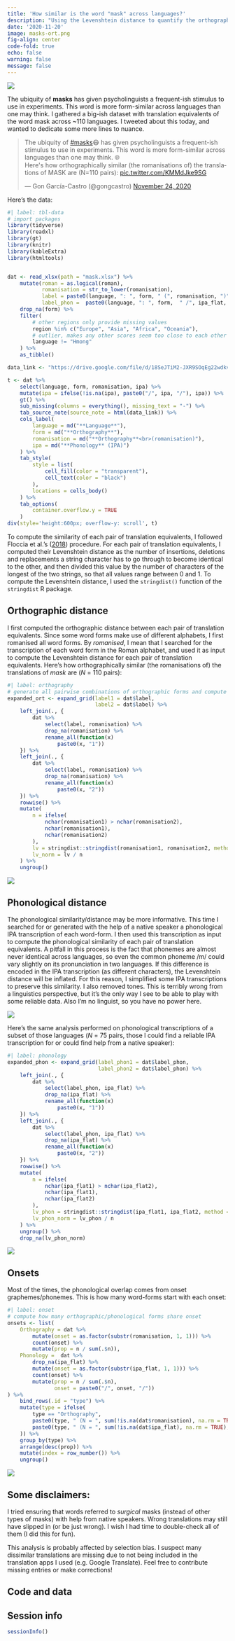 ---
title: 'How similar is the word "mask" across languages?'
description: "Using the Levenshtein distance to quantify the orthographic and phonlogical similarity between translation equivalents of the word *mask* across multiple languages."
date: '2020-11-20'
image: masks-ort.png
fig-align: center
code-fold: true
echo: false
warning: false
message: false
---

![](masks.jpg)

The ubiquity of **masks** has given psycholinguists a frequent-ish stimulus to use in experiments. This word is more form-similar across languages than one may think. I gathered a big-ish dataset with translation equivalents of the word mask across ~110 languages. I tweeted about this today, and wanted to dedicate some more lines to nuance.

<blockquote class="twitter-tweet" data-theme="light"><p lang="en" dir="ltr">The ubiquity of <a href="https://twitter.com/hashtag/masks?src=hash&amp;ref_src=twsrc%5Etfw">#masks</a>😷 has given psycholinguists a frequent-ish stimulus to use in experiments. This word is more form-similar across languages than one may think. 🌐<br>Here&#39;s how orthographically similar (the romanisations of) the translations of MASK are (N=110 pairs): <a href="https://t.co/KMMdJke9SG">pic.twitter.com/KMMdJke9SG</a></p>&mdash; Gon García-Castro (@gongcastro) <a href="https://twitter.com/gongcastro/status/1331266541560729605?ref_src=twsrc%5Etfw">November 24, 2020</a></blockquote> <script async src="https://platform.twitter.com/widgets.js" charset="utf-8"></script>

Here's the data:

```{r}
#| label: tbl-data
# import packages
library(tidyverse)
library(readxl)
library(gt)
library(knitr)
library(kableExtra)
library(htmltools)


dat <- read_xlsx(path = "mask.xlsx") %>% 
    mutate(roman = as.logical(roman),
           romanisation = str_to_lower(romanisation),
           label = paste0(language, ": ", form, " (", romanisation, ")"),
           label_phon =  paste0(language, ": ", form,  " /", ipa_flat, "/"))  %>% 
    drop_na(form) %>% 
    filter(
        # other regions only provide missing values
        region %in% c("Europe", "Asia", "Africa", "Oceania"),
        # outlier, makes any other scores seem too close to each other (see masks.xlsx)
        language != "Hmong"
    ) %>% 
    as_tibble()

data_link <- "https://drive.google.com/file/d/18SeJTiM2-JXR9SOqEg22wdkvNL3OxG3u/view?usp=sharing"

t <- dat %>% 
    select(language, form, romanisation, ipa) %>% 
    mutate(ipa = ifelse(!is.na(ipa), paste0("/", ipa, "/"), ipa)) %>% 
    gt() %>% 
    sub_missing(columns = everything(), missing_text = "-") %>% 
    tab_source_note(source_note = html(data_link)) %>% 
    cols_label(
        language = md("**Language**"),
        form = md("**Orthography**"),
        romanisation = md("**Orthography**<br>(romanisation)"),
        ipa = md("**Phonology** (IPA)")
    ) %>% 
    tab_style(
        style = list(
            cell_fill(color = "transparent"),
            cell_text(color = "black")
        ),
        locations = cells_body()
    ) %>% 
    tab_options(
        container.overflow.y = TRUE
    )
div(style='height:600px; overflow-y: scroll', t)
```


To compute the similarity of each pair of translation equivalents, I followed Floccia et al.'s ([2018](https://srcd.onlinelibrary.wiley.com/doi/10.1111/mono.12349)) procedure. For each pair of translation equivalents, I computed their Levenshtein distance as the number of insertions, deletions and replacements a string character has to go through to become identical to the other, and then divided this value by the number of characters of the longest of the two strings, so that all values range between 0 and 1. To compute the Levenshtein distance, I used the `stringdist()` function of the `stringdist` R package.


## Orthographic distance

I first computed the orthographic distance between each pair of translation equivalents. Since some word forms make use of different alphabets, I first romanised all word forms. By *romanised*,  I mean that I searched for the transcription of each word form in the Roman alphabet, and used it as input to compute the Levenshtein distance for each pair of translation equivalents. Here's how orthographically similar (the romanisations of) the translations of *mask* are (*N* = 110 pairs):

```{r}
#| label: orthography
# generate all pairwise combinations of orthographic forms and compute their Levenshtein distance
expanded_ort <- expand_grid(label1 = dat$label,
                            label2 = dat$label) %>%
    left_join(., {
        dat %>%
            select(label, romanisation) %>%
            drop_na(romanisation) %>%
            rename_all(function(x)
                paste0(x, "1"))
    }) %>%
    left_join(., {
        dat %>%
            select(label, romanisation) %>%
            drop_na(romanisation) %>%
            rename_all(function(x)
                paste0(x, "2"))
    }) %>%
    rowwise() %>%
    mutate(
        n = ifelse(
            nchar(romanisation1) > nchar(romanisation2),
            nchar(romanisation1),
            nchar(romanisation2)
        ),
        lv = stringdist::stringdist(romanisation1, romanisation2, method = "lv"),
        lv_norm = lv / n
    ) %>%
    ungroup() 
```

![](masks-ort.png)

## Phonological distance

The phonological similarity/distance may be more informative. This time I searched for or generated with the help of a native speaker a phonological IPA transcription of each word-form. I then used this transcription as input to compute the phonological similarity of each pair of translation equivalents. A pitfall in this process is the fact that phonemes are almost never identical across languages, so even the common phoneme /m/ could vary slightly on its pronunciation in two languages. If this difference is encoded in the IPA transcription (as different characters), the Levenshtein distance will be inflated. For this reason, I simplified some IPA transcriptions to preserve this similarity. I also removed tones. This is terribly wrong from a linguistics perspective, but it's the only way I see to be able to play with some reliable data. Also I'm no linguist, so you have no power here.


![](power.gif)

Here's the same analysis performed on phonological transcriptions of a subset of those languages (*N* = 75 pairs, those I could find a reliable IPA transcription for or could find help from a native speaker):


```{r}
#| label: phonology
expanded_phon <- expand_grid(label_phon1 = dat$label_phon,
                             label_phon2 = dat$label_phon) %>%
    left_join(., {
        dat %>%
            select(label_phon, ipa_flat) %>%
            drop_na(ipa_flat) %>%
            rename_all(function(x)
                paste0(x, "1"))
    }) %>%
    left_join(., {
        dat %>%
            select(label_phon, ipa_flat) %>%
            drop_na(ipa_flat) %>%
            rename_all(function(x)
                paste0(x, "2"))
    }) %>%
    rowwise() %>%
    mutate(
        n = ifelse(
            nchar(ipa_flat1) > nchar(ipa_flat2),
            nchar(ipa_flat1),
            nchar(ipa_flat2)
        ),
        lv_phon = stringdist::stringdist(ipa_flat1, ipa_flat2, method = "lv"),
        lv_phon_norm = lv_phon / n
    ) %>%
    ungroup() %>%
    drop_na(lv_phon_norm)
```

![](masks-phon.png)

## Onsets

Most of the times, the phonological overlap comes from onset graphemes/phonemes. This is how many word-forms start with each onset:

```{r}
#| label: onset
# compute how many orthographic/phonological forms share onset
onsets <- list(
    Orthography = dat %>%
        mutate(onset = as.factor(substr(romanisation, 1, 1))) %>%
        count(onset) %>%
        mutate(prop = n / sum(.$n)),
    Phonology =  dat %>%
        drop_na(ipa_flat) %>%
        mutate(onset = as.factor(substr(ipa_flat, 1, 1))) %>%
        count(onset) %>%
        mutate(prop = n / sum(.$n),
               onset = paste0("/", onset, "/"))
) %>%
    bind_rows(.id = "type") %>%
    mutate(type = ifelse(
        type == "Orthography",
        paste0(type, " (N = ", sum(!is.na(dat$romanisation), na.rm = TRUE), ")"),
        paste0(type, " (N = ", sum(!is.na(dat$ipa_flat), na.rm = TRUE), ")")
    )) %>%
    group_by(type) %>%
    arrange(desc(prop)) %>%
    mutate(index = row_number()) %>%
    ungroup()
```

![](masks-onset.png)

## Some disclaimers:

I tried ensuring that words referred to *surgical* masks (instead of other types of masks) with help from native speakers. Wrong translations may still have slipped in (or be just wrong). I wish I had time to double-check all of them (I did this for fun).

This analysis is probably affected by selection bias. I suspect many dissimilar translations are missing due to not being included in the translation apps I used (e.g. Google Translate). Feel free to contribute missing entries or make corrections!

## Code and data

<script src="https://gist.github.com/gongcastro/c751a62245b17562e18d8a145d5950c6.js"></script>

## Session info

```{r}
sessionInfo()
```
